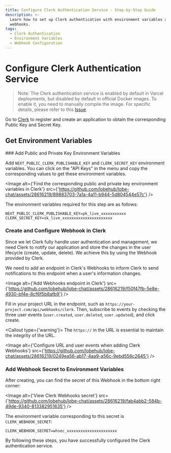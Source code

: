 ```yaml
---
title: Configure Clerk Authentication Service - Step-by-Step Guide
description: >-
  Learn how to set up Clerk authentication with environment variables and
  webhooks.
tags:
  - Clerk Authentication
  - Environment Variables
  - Webhook Configuration
---
```


# Configure Clerk Authentication Service

>Note: The Clerk authentication service is enabled by default in Varcel deployments, but disabled by default in official Docker images. To enable it, you need to manually compile the image. For specific details, please refer to this [Issue](https://github.com/lobehub/lobe-chat/issues/3080).

Go to [Clerk](https://clerk.com?utm_source=lobehub\&utm_medium=docs) to register and create an application to obtain the corresponding Public Key and Secret Key.

## Get Environment Variables

<Steps>
  ### Add Public and Private Key Environment Variables

  Add `NEXT_PUBLIC_CLERK_PUBLISHABLE_KEY` and `CLERK_SECRET_KEY` environment variables. You can click on the "API Keys" in the menu and copy the corresponding values to get these environment variables.

  <Image alt={'Find the corresponding public and private key environment variables in Clerk'} src={'https://github.com/lobehub/lobe-chat/assets/28616219/89883703-7a1a-4a11-b944-5d804544e57c'} />

  The environment variables required for this step are as follows:

  ```shell
  NEXT_PUBLIC_CLERK_PUBLISHABLE_KEY=pk_live_xxxxxxxxxxx
  CLERK_SECRET_KEY=sk_live_xxxxxxxxxxxxxxxxxxxxxx
  ```

  ### Create and Configure Webhook in Clerk

  Since we let Clerk fully handle user authentication and management, we need Clerk to notify our application and store the changes in the user lifecycle (create, update, delete). We achieve this by using the Webhook provided by Clerk.

  We need to add an endpoint in Clerk's Webhooks to inform Clerk to send notifications to this endpoint when a user's information changes.

  <Image alt={'Add Webhooks endpoint in Clerk'} src={'https://github.com/lobehub/lobe-chat/assets/28616219/f50f47fb-5e8e-4930-bf4e-8cf6f5b8afb9'} />

  Fill in your project URL in the endpoint, such as `https://your-project.com/api/webhooks/clerk`. Then, subscribe to events by checking the three user events (`user.created`, `user.deleted`, `user.updated`), and click create.

  <Callout type={'warning'}>
    The `https://` in the URL is essential to maintain the integrity of the URL.
  </Callout>

  <Image alt={'Configure URL and user events when adding Clerk Webhooks'} src={'https://github.com/lobehub/lobe-chat/assets/28616219/0249ea56-ab17-4aa9-a56c-9ebd556c2645'} />

  ### Add Webhook Secret to Environment Variables

  After creating, you can find the secret of this Webhook in the bottom right corner:

  <Image alt={'View Clerk Webhooks secret'} src={'https://github.com/lobehub/lobe-chat/assets/28616219/fab4abb2-584b-49de-9340-813382951635'} />

  The environment variable corresponding to this secret is `CLERK_WEBHOOK_SECRET`:

  ```shell
  CLERK_WEBHOOK_SECRET=whsec_xxxxxxxxxxxxxxxxxxxxxx
  ```
</Steps>

By following these steps, you have successfully configured the Clerk authentication service.
